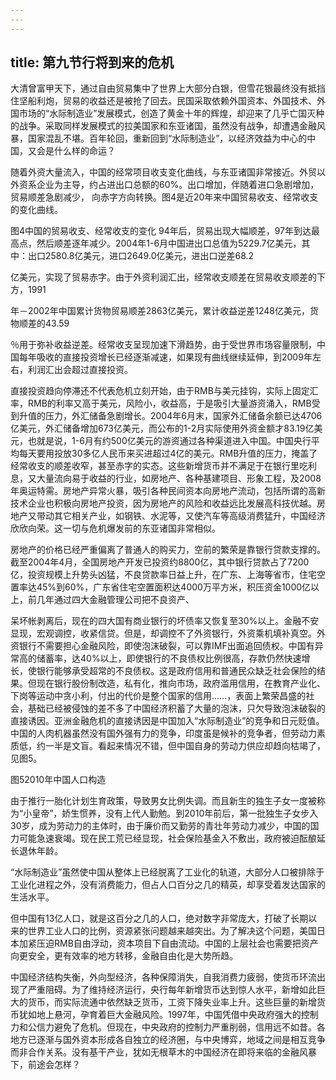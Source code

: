 ```yaml
---
---
---
```

title: 第九节行将到来的危机
---



大清曾富甲天下，通过自由贸易集中了世界上大部分白银，但雪花银最终没有抵挡住坚船利炮，贸易的收益还是被抢了回去。民国采取依赖外国资本、外国技术、外国市场的“水际制造业”发展模式，创造了黄金十年的辉煌，却迎来了几乎亡国灭种的战争。采取同样发展模式的拉美国家和东亚诸国，虽然没有战争，却遭遇金融风暴，国家混乱不堪。百年轮回，重新回到“水际制造业”，以经济效益为中心的中国，又会是什么样的命运？

随着外资大量流入，中国的经常项目收支变化曲线，与东亚诸国非常接近。外贸以外资系企业为主导，约占进出口总额的60%。出口增加，伴随着进口急剧增加，贸易顺差急剧减少，
向赤字方向转换。图4是近20年来中国贸易收支、经常收支的变化曲线。

图4中国的贸易收支、经常收支的变化
94年后，贸易出现大幅顺差，97年到达最高点，然后顺差逐年减少。2004年1-6月中国进出口总值为5229.7亿美元，其中：出口2580.8亿美元，进口2649.0亿美元，进出口逆差68.2

亿美元，实现了贸易赤字。由于外资利润汇出，经常收支顺差在贸易收支顺差的下方，1991

年－2002年中国累计货物贸易顺差2863亿美元，累计收益逆差1248亿美元，货物顺差的43.59

％用于弥补收益逆差。经常收支呈现加速下滑趋势，由于受世界市场容量限制，中国每年吸收的直接投资增长已经逐渐减速，如果现有曲线继续延伸，到2009年左右，利润汇出会超过直接投资。

直接投资趋向停滞还不代表危机立刻开始，由于RMB与美元挂钩，实际上固定汇率，RMB的利率又高于美元，风险小，收益高，于是吸引大量游资涌入，RMB受到升值的压力，外汇储备急剧增长。2004年6月末，国家外汇储备余额已达4706亿美元，外汇储备增加673亿美元，而公布的1-2月实际使用外资金额才83.19亿美元，也就是说，1-6月有约500亿美元的游资通过各种渠道进入中国。中国央行平均每天要用投放30多亿人民币来买进超过4亿的美元。RMB升值的压力，掩盖了经常收支的顺差收窄，甚至赤字的实态。这些新增货币并不满足于在银行里吃利息，又大量流向易于收益的行业，如房地产、各种基建项目、形象工程，及2008年奥运特需。房地产异常火暴，吸引各种民间资本向房地产流动，包括所谓的高新技术企业也积极向房地产投资，因为房地产的风险和收益远比发展高科技优越。房地产又带动其它相关产业，如钢铁、水泥等，又使汽车等高级消费猛升，中国经济欣欣向荣。这一切与危机爆发前的东亚诸国非常相似。

房地产的价格已经严重偏离了普通人的购买力，空前的繁荣是靠银行贷款支撑的。截至2004年4月，全国房地产开发已投资约8800亿，其中银行贷款占了7200亿，投资规模上升势头凶猛，不良贷款率日益上升，在广东、上海等省市，住宅空置率达45%到60%，广东省住宅空置面积达4000万平方米，积压资金1000亿以上，前几年通过四大金融管理公司把不良资产、

呆坏帐剥离后，现在的四大国有商业银行的坏债率又恢复至30%以上。金融不安显现，宏观调控，收紧信贷。但是，却调控不了外资银行，外资乘机填补真空。外资银行不需要担心金融风险，即使泡沫破裂，可以靠IMF出面追回债权。中国有异常高的储蓄率，达40%以上，即使银行的不良债权比例很高，存款仍然快速增长，使银行能够承受超常的不良债权。这是政府信用和普通民众缺乏社会保险的结果。但现在银行股份制改造，私有化，推向市场，政府滥用信用，在教育产业化、下岗等运动中贪小利，付出的代价是整个国家的信用……，表面上繁荣昌盛的社会，基础已经被侵蚀的差不多了中国经济积蓄了大量的泡沫，只欠导致泡沫破裂的直接诱因。亚洲金融危机的直接诱因是中国加入“水际制造业”的竞争和日元贬值。中国的人肉机器虽然没有国外强有力的竞争，印度虽是候补的竞争者，但劳动力素质低，约一半是文盲。看起来情况不错，但中国自身的劳动力供应却趋向枯竭了，见图5。

图52010年中国人口构造

由于推行一胎化计划生育政策，导致男女比例失调。而且新生的独生子女一度被称为“小皇帝”，娇生惯养，没有上代人勤勉。到2010年前后，第一批独生子女步入30岁，成为劳动力的主体时，由于廉价而又勤劳的青壮年劳动力减少，中国的国力可能急速衰竭。现在民工荒已经显现，社会保险基金入不敷出，政府被迫酝酿延长退休年龄。

“水际制造业”虽然使中国从整体上已经脱离了工业化的轨道，大部分人口被排除于工业化进程之外，没有消费能力，但占人口百分之几的精英，却享受着发达国家的生活水平。

但中国有13亿人口，就是这百分之几的人口，绝对数字非常庞大，打破了长期以来的世界工业人口的比例，资源紧张问题越来越突出。为了解决这个问题，美国日本加紧压迫RMB自由浮动，资本项目下自由流动。中国的上层社会也需要把资产向更安全，更有效率的地方转移，金融自由化是大势所趋。

中国经济结构失衡，外向型经济，各种保障消失，自我消费力疲弱，使货币环流出现了严重阻碍。为了维持经济运行，央行每年新增货币达到惊人水平，新增如此巨大的货币，而实际流通中依然缺乏货币，工资下降失业率上升。这些巨量的新增货币犹如地上悬河，孕育着巨大金融风险。1997年，中国凭借中央政府强大的控制力和公信力避免了危机。但现在，中央政府的控制力严重削弱，信用远不如昔。各地方已逐渐与国外资本形成各自独立的经济圈，与中央博弈，地域之间是相互竞争而非合作关系。没有基干产业，犹如无根草木的中国经济在即将来临的金融风暴下，前途会怎样？
